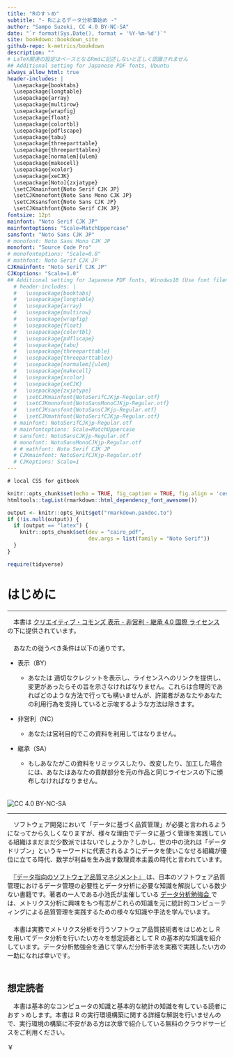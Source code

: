 ```yaml
---
title: "Rのすゝめ"
subtitle: "- Rによるデータ分析事始め -"
author: "Sampo Suzuki, CC 4.0 BY-NC-SA"
date: "`r format(Sys.Date(), format = '%Y-%m-%d')`"
site: bookdown::bookdown_site
github-repo: k-metrics/bookdown
description: ""
# LaTeX関連の設定はベースとなるRmdに記述しないと正しく認識されません
## Additional setting for Japanese PDF fonts, Ubuntu
always_allow_html: true
header-includes: |
  \usepackage{booktabs}
  \usepackage{longtable}
  \usepackage{array}
  \usepackage{multirow}
  \usepackage{wrapfig}
  \usepackage{float}
  \usepackage{colortbl}
  \usepackage{pdflscape}
  \usepackage{tabu}
  \usepackage{threeparttable}
  \usepackage{threeparttablex}
  \usepackage[normalem]{ulem}
  \usepackage{makecell}
  \usepackage{xcolor}
  \usepackage{xeCJK}
  \usepackage[Noto]{zxjatype}
  \setCJKmainfont{Noto Serif CJK JP}
  \setCJKmonofont{Noto Sans Mono CJK JP}
  \setCJKsansfont{Noto Sans CJK JP}
  \setCJKmathfont{Noto Serif CJK JP}
fontsize: 12pt
mainfont: "Noto Serif CJK JP"
mainfontoptions: "Scale=MatchUppercase"
sansfont: "Noto Sans CJK JP"
# monofont: Noto Sans Mono CJK JP
monofont: "Source Code Pro"
# monofontoptions: "Scale=0.8"
# mathfont: Noto Serif CJK JP
CJKmainfont: "Noto Serif CJK JP"
CJKoptions: "Scale=1.0"
## Additional setting for Japanese PDF fonts, Winodws10 (Use font filename)
  # header-includes: |
  #   \usepackage{booktabs}
  #   \usepackage{longtable}
  #   \usepackage{array}
  #   \usepackage{multirow}
  #   \usepackage{wrapfig}
  #   \usepackage{float}
  #   \usepackage{colortbl}
  #   \usepackage{pdflscape}
  #   \usepackage{tabu}
  #   \usepackage{threeparttable}
  #   \usepackage{threeparttablex}
  #   \usepackage[normalem]{ulem}
  #   \usepackage{makecell}
  #   \usepackage{xcolor}
  #   \usepackage{xeCJK}
  #   \usepackage{zxjatype}
  #   \setCJKmainfont{NotoSerifCJKjp-Regular.otf}
  #   \setCJKmonofont{NotoSansMonoCJKjp-Regular.otf}
  #   \setCJKsansfont{NotoSansCJKjp-Regular.otf}
  #   \setCJKmathfont{NotoSerifCJKjp-Regular.otf}
  # mainfont: NotoSerifCJKjp-Regular.otf
  # mainfontoptions: Scale=MatchUppercase
  # sansfont: NotoSansCJKjp-Regular.otf
  # monofont: NotoSansMonoCJKjp-Regular.otf
  # # mathfont: Noto Serif CJK JP
  # CJKmainfont: NotoSerifCJKjp-Regular.otf
  # CJKoptions: Scale=1
---
```



```css
# local CSS for gitbook
```

```r
knitr::opts_chunk$set(echo = TRUE, fig_caption = TRUE, fig.align = 'center')
htmltools::tagList(rmarkdown::html_dependency_font_awesome())

output <- knitr::opts_knit$get("rmarkdown.pandoc.to")
if (!is.null(output)) {
  if (output == "latex") {
    knitr::opts_chunk$set(dev = "cairo_pdf",
                          dev.args = list(family = "Noto Serif"))
  }
}

require(tidyverse)
```

# はじめに {.unnumbered}

------------------------------------------------------------------------

　本書は [クリエイティブ・コモンズ 表示 - 非営利 - 継承 4.0 国際 ライセンス](https://creativecommons.org/licenses/by-nc-sa/4.0/deed.ja) の下に提供されています。\
　\
　あなたの従うべき条件は以下の通りです。

-   表示（BY）

    -   あなたは 適切なクレジットを表示し、ライセンスへのリンクを提供し、変更があったらその旨を示さなければなりません。これらは合理的であればどのような方法で行っても構いませんが、許諾者があなたやあなたの利用行為を支持していると示唆するような方法は除きます。

-   非営利（NC）

    -   あなたは営利目的でこの資料を利用してはなりません。

-   継承（SA）

    -   もしあなたがこの資料をリミックスしたり、改変したり、加工した場合には、あなたはあなたの貢献部分を元の作品と同じライセンスの下に頒布しなければなりません。\
        　

![CC 4.0 BY-NC-SA](./fig/88x31.png)
<!-- ![CC 4.0 BY-NC-SA](https://i.creativecommons.org/l/by-nc-sa/4.0/88x31.png) -->

------------------------------------------------------------------------


\newpage


　ソフトウェア開発において「データに基づく品質管理」が必要と言われるようになってから久しくなりますが、様々な理由でデータに基づく管理を実践している組織はまだまだ少数派ではないでしょうか？しかし、世の中の流れは「データドリブン」というキーワードに代表されるようにデータを使いこなせる組織が優位に立てる時代、数学が利益を生み出す数理資本主義の時代と言われています。\
　\
　[『データ指向のソフトウェア品質マネジメント』 <i class="fa １fa-external-link"></i>](https://www.juse-p.co.jp/products/view/442) は、日本のソフトウェア品質管理におけるデータ管理の必要性とデータ分析に必要な知識を解説している数少ない書籍です。著者の一人である小池氏が主催している [データ分析勉強会 <i class="fa １fa-external-link"></i>](https://sites.google.com/site/kantometrics/home){target="_blank"} では、メトリクス分析に興味をもつ有志がこれらの知識を元に統計的コンピューティングによる品質管理を実践するための様々な知識や手法を学んでいます。\
　\
　本書は実務でメトリクス分析を行うソフトウェア品質技術者をはじめとし R を用いてデータ分析を行いたい方々を想定読者として R の基本的な知識を紹介しています。データ分析勉強会を通じて学んだ分析手法を実務で実践したい方の一助になれば幸いです。\
　

## 想定読者 {.unnumbered}
　本書は基本的なコンピュータの知識と基本的な統計の知識を有している読者におすゝめします。本書は R の実行環境構築に関する詳細な解説を行いませんので、実行環境の構築に不安がある方は次章で紹介している無料のクラウドサービスをご利用ください。

￥